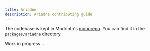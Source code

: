 ```yaml
---
title: Ariadne
description: Ariadne contributing guide
---
```


The codebase is kept in Modrinth's [monorepo](https://github.com/modrinth/code). You can find it in the [`packages/ariadne`](https://github.com/modrinth/code/tree/main/packages/ariadne) directory.

Work in progress...